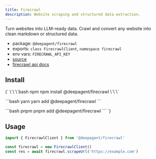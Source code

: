 ```yaml
---
title: Firecrawl
description: Website scraping and structured data extraction.
---
```


Turn websites into LLM-ready data. Crawl and convert any website into clean markdown or structured data.

- package: `@deepagent/firecrawl`
- exports: `class FirecrawlClient`, `namespace firecrawl`
- env vars: `FIRECRAWL_API_KEY`
- [source](https://github.com/amardeeplakshkar/deepagent/blob/main/packages/firecrawl/src/firecrawl-client.ts)
- [firecrawl api docs](https://www.firecrawl.dev)

## Install

<PackageTabs>
{`
\`\`\`bash npm
npm install @deepagent/firecrawl
\`\`\`

\`\`\`bash yarn
yarn add @deepagent/firecrawl
\`\`\`

\`\`\`bash pnpm
pnpm add @deepagent/firecrawl
\`\`\`
`}
</PackageTabs>

## Usage

```ts
import { FirecrawlClient } from '@deepagent/firecrawl'

const firecrawl = new FirecrawlClient()
const res = await firecrawl.scrapeUrl('https://example.com')
```
